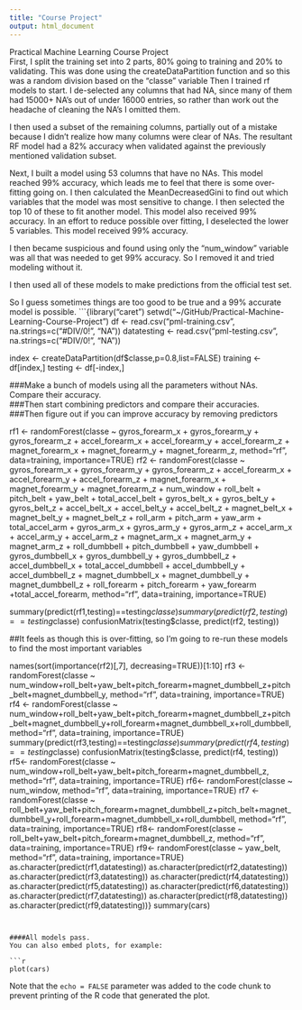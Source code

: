```yaml
---
title: "Course Project"
output: html_document
---
```


Practical Machine Learning Course Project  
First, I split the training set into 2 parts, 80% going to training and 20% to validating.  This was done using the createDataPartition function and so this was a random division based on the "classe" variable
Then I trained rf models to start.  I de-selected any columns that had NA, since many of them had 15000+ NA's out of under 16000 entries, so rather than work out the headache of cleaning the NA's I omitted them.

I then used a subset of the remaining columns, partially out of a mistake because I didn't realize how many columns were clear of NAs.  The resultant RF model had a 82% accuracy when validated against the previously mentioned validation subset.

Next, I built a model using 53 columns that have no NAs.  This model reached 99% accuracy, which leads me to feel that there is some over-fitting going on.  I then calculated the MeanDecreasedGini to find out which variables that the model was most sensitive to change.  I then selected the top 10 of these to fit another model.
This model also received 99% accuracy.  In an effort to reduce possible over fitting, I deselected the lower 5 variables.
This model received 99% accuracy.

I then became suspicious and found using only the "num_window" variable was all that was needed to get 99% accuracy.  So I removed it and tried modeling without it.

I then used all of these models to make predictions from the official test set.

So I guess sometimes things are too good to be true and a 99% accurate model is possible.
```{library("caret")
setwd("~/GitHub/Practical-Machine-Learning-Course-Project")
df <- read.csv("pml-training.csv", na.strings=c("#DIV/0!", "NA"))
datatesting <- read.csv("pml-testing.csv", na.strings=c("#DIV/0!", "NA"))

index <- createDataPartition(df$classe,p=0.8,list=FALSE)
training <- df[index,]
testing <- df[-index,]




###Make a bunch of models using all the parameters without NAs.  Compare their accuracy.  
###Then start combining predictors and compare their accuracies.  
###Then figure out if you can improve accuracy by removing predictors



rf1 <- randomForest(classe ~ gyros_forearm_x + gyros_forearm_y + gyros_forearm_z + accel_forearm_x + accel_forearm_y + accel_forearm_z + magnet_forearm_x + magnet_forearm_y + magnet_forearm_z, method="rf", data=training, importance=TRUE)
rf2 <- randomForest(classe ~  gyros_forearm_x + gyros_forearm_y + gyros_forearm_z + accel_forearm_x + accel_forearm_y + accel_forearm_z + magnet_forearm_x + magnet_forearm_y + magnet_forearm_z + num_window + roll_belt + pitch_belt + yaw_belt + total_accel_belt + gyros_belt_x + gyros_belt_y + gyros_belt_z + accel_belt_x + accel_belt_y + accel_belt_z + magnet_belt_x + magnet_belt_y + magnet_belt_z + roll_arm + pitch_arm + yaw_arm + total_accel_arm + gyros_arm_x + gyros_arm_y + gyros_arm_z + accel_arm_x + accel_arm_y + accel_arm_z + magnet_arm_x + magnet_arm_y + magnet_arm_z + roll_dumbbell + pitch_dumbbell + yaw_dumbbell + gyros_dumbbell_x + gyros_dumbbell_y + gyros_dumbbell_z + accel_dumbbell_x + total_accel_dumbbell + accel_dumbbell_y + accel_dumbbell_z + magnet_dumbbell_x + magnet_dumbbell_y + magnet_dumbbell_z + roll_forearm + pitch_forearm + yaw_forearm +total_accel_forearm, method="rf", data=training, importance=TRUE)


summary(predict(rf1,testing)==testing$classe)
summary(predict(rf2,testing)==testing$classe)
confusionMatrix(testing$classe, predict(rf2, testing))

##It feels as though this is over-fitting, so I'm going to re-run these models to find the most important variables

names(sort(importance(rf2)[,7], decreasing=TRUE))[1:10]
rf3 <- randomForest(classe ~  num_window+roll_belt+yaw_belt+pitch_forearm+magnet_dumbbell_z+pitch_belt+magnet_dumbbell_y, method="rf", data=training, importance=TRUE)
rf4 <- randomForest(classe ~  num_window+roll_belt+yaw_belt+pitch_forearm+magnet_dumbbell_z+pitch_belt+magnet_dumbbell_y+roll_forearm+magnet_dumbbell_x+roll_dumbbell, method="rf", data=training, importance=TRUE)
summary(predict(rf3,testing)==testing$classe)
summary(predict(rf4,testing)==testing$classe)
confusionMatrix(testing$classe, predict(rf4, testing))
rf5<- randomForest(classe ~  num_window+roll_belt+yaw_belt+pitch_forearm+magnet_dumbbell_z, method="rf", data=training, importance=TRUE)
rf6<- randomForest(classe ~  num_window, method="rf", data=training, importance=TRUE)
rf7 <- randomForest(classe ~ roll_belt+yaw_belt+pitch_forearm+magnet_dumbbell_z+pitch_belt+magnet_dumbbell_y+roll_forearm+magnet_dumbbell_x+roll_dumbbell, method="rf", data=training, importance=TRUE)
rf8<- randomForest(classe ~  roll_belt+yaw_belt+pitch_forearm+magnet_dumbbell_z, method="rf", data=training, importance=TRUE)
rf9<- randomForest(classe ~ yaw_belt, method="rf", data=training, importance=TRUE)
as.character(predict(rf1,datatesting))
as.character(predict(rf2,datatesting))
as.character(predict(rf3,datatesting))
as.character(predict(rf4,datatesting))
as.character(predict(rf5,datatesting))
as.character(predict(rf6,datatesting))
as.character(predict(rf7,datatesting))
as.character(predict(rf8,datatesting))
as.character(predict(rf9,datatesting))}
summary(cars)

```


####All models pass.
You can also embed plots, for example:

```r
plot(cars)
```

Note that the `echo = FALSE` parameter was added to the code chunk to prevent printing of the R code that generated the plot.
